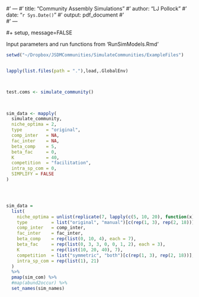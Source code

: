 #' ---
#' title: "Community Assembly Simulations"
#' author: "LJ Pollock"
#' date: "`r Sys.Date()`"
#' output: pdf_document
#'  
#' ---

#+ setup, message=FALSE



Input parameters and run functions from 'RunSimModels.Rmd'


```r

setwd("~/Dropbox/JSDMCommunities/SimulateCommunities/ExampleFiles")


lapply(list.files(path = "."),load,.GlobalEnv)



test.coms <- simulate_community()
  


sim_data <- mapply(
  simulate_community,
  niche_optima = 2,
  type         = "original",
  comp_inter   = NA,
  fac_inter    = NA,
  beta_comp    = 5,
  beta_fac     = 0,
  K            = 40, 
  competition  = "facilitation",
  intra_sp_com = 0,
  SIMPLIFY = FALSE
)




sim_data =
  list(
    niche_optima = unlist(replicate(7, lapply(c(5, 10, 20), function(x) seq(2, 98, length.out = x)), FALSE), FALSE), 
    type         = list("original", "manual")[c(rep(1, 3), rep(2, 18))],
    comp_inter   = comp_inter,
    fac_inter    = fac_inter,
    beta_comp    = rep(list(0, 10, 4), each = 7),
    beta_fac     = rep(list(0, 3, 3, 0, 0, 1, 2), each = 3),
    K            = rep(list(10, 20, 40), 7), 
    competition  = list("symmetric", "both")[c(rep(1, 3), rep(2, 18))],
    intra_sp_com = rep(list(1), 21) 
  ) 
  %>%
  pmap(sim_com) %>%
  #map(abund2occur) %>%
  set_names(sim_names) 





```





